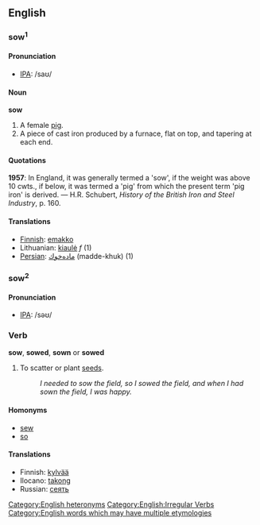 ==English==

===sow<sup>1</sup>===

====Pronunciation====
*[[w:IPA|IPA]]: /saʊ/

<!-- Etymology could go here, if we had one -->
====Noun====
'''sow'''

# A female [[pig]].
# A piece of cast iron produced by a furnace, flat on top, and tapering at each end.

====Quotations====

'''1957''': In England, it was generally termed a 'sow', if the weight was above 10 cwts., if below, it was termed a 'pig' from which the present term 'pig iron' is derived. &mdash; H.R. Schubert, ''History of the British Iron and Steel Industry'', p. 160.


====Translations====
*[[Finnish]]: [[emakko]]
*Lithuanian: [[kiaulė]] ''f'' (1)
*[[Persian]]: [[ماده‌خوك]]  (madde-khuk) (1)


===sow<sup>2</sup>===

<!-- Etymology could go here, if we had one -->
====Pronunciation====
*[[w:IPA|IPA]]: /səʊ/

===Verb===
'''sow''', '''sowed''', '''sown''' or '''sowed'''

# To scatter or plant [[seed]]s.
#: ''I needed to sow the field, so I sowed the field, and when I had sown the field, I was happy.''

====Homonyms====
*[[sew]]
*[[so]]

====Translations====
*Finnish: [[kylvää]]
*Ilocano: [[takong]]
*Russian: [[сеять]]


[[Category:English heteronyms]]
[[Category:English:Irregular Verbs]]
[[Category:English words which may have multiple etymologies]]